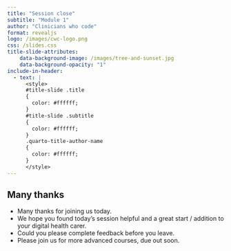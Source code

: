 ```yaml
---
title: "Session close"
subtitle: "Module 1"
author: "Clinicians who code"
format: revealjs
logo: /images/cwc-logo.png
css: /slides.css
title-slide-attributes:
    data-background-image: /images/tree-and-sunset.jpg
    data-background-opacity: "1"
include-in-header:
  - text: |
      <style>
      #title-slide .title
      {
        color: #ffffff;
      }
      #title-slide .subtitle 
      {
        color: #ffffff;
      }
      .quarto-title-author-name 
      {
        color: #ffffff;
      }
      </style>
---
```


## Many thanks {background-image="/images/feedback.jpg" background-opacity="0.3"}

* Many thanks for joining us today.
* We hope you found today's session helpful and a great start / addition to your digital health carer.
* Could you please complete feedback before you leave.
* Please join us for more advanced courses, due out soon.